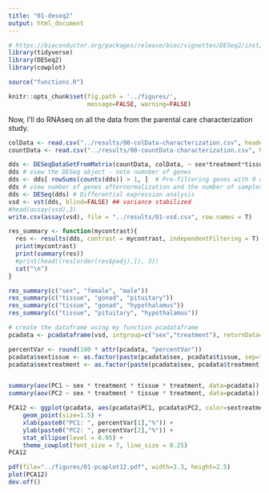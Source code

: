 ```yaml
---
title: "01-deseq2"
output: html_document
---
```


```r
# https://bioconductor.org/packages/release/bioc/vignettes/DESeq2/inst/doc/DESeq2.html
library(tidyverse)
library(DESeq2)
library(cowplot)

source("functions.R")

knitr::opts_chunk$set(fig.path = '../figures/',
                      message=FALSE, warning=FALSE)
```


Now, I'll do RNAseq on all the data from the parental care characterization study. 

```r
colData <- read.csv("../results/00-colData-characterization.csv", header = T, row.names = 1)
countData <- read.csv("../results/00-countData-characterization.csv", header = T, row.names = 1)
```

```r
dds <- DESeqDataSetFromMatrix(countData, colData, ~ sex*treatment*tissue)
dds # view the DESeq object - note numnber of genes
dds <- dds[ rowSums(counts(dds)) > 1, ]  # Pre-filtering genes with 0 counts
dds # view number of genes afternormalization and the number of samples
dds <- DESeq(dds) # Differential expression analysis
vsd <- vst(dds, blind=FALSE) ## variance stabilized
#head(assay(vsd),3)
write.csv(assay(vsd), file = "../results/01-vsd.csv", row.names = T)
```

```r
res_summary <- function(mycontrast){
  res <- results(dds, contrast = mycontrast, independentFiltering = T)
  print(mycontrast)
  print(summary(res))
  #print(head((res[order(res$padj),]), 3))
  cat("\n")
}

res_summary(c("sex", "female", "male"))
res_summary(c("tissue", "gonad", "pituitary"))
res_summary(c("tissue", "gonad", "hypothalamus"))
res_summary(c("tissue", "pituitary", "hypothalamus"))
```

```r
# create the dataframe using my function pcadataframe
pcadata <- pcadataframe(vsd, intgroup=c("sex","treatment"), returnData=TRUE)

percentVar <- round(100 * attr(pcadata, "percentVar"))
pcadata$sextissue <- as.factor(paste(pcadata$sex, pcadata$tissue, sep="_"))
pcadata$sextreatment <- as.factor(paste(pcadata$sex, pcadata$treatment, sep="_"))


summary(aov(PC1 ~ sex * treatment * tissue * treatment, data=pcadata)) 
summary(aov(PC2 ~ sex * treatment * tissue * treatment, data=pcadata)) 

PCA12 <- ggplot(pcadata, aes(pcadata$PC1, pcadata$PC2, color=sextreatment, shape= tissue)) +
    geom_point(size=1.5) +
    xlab(paste0("PC1: ", percentVar[1],"%")) +
    ylab(paste0("PC2: ", percentVar[2],"%")) +
    stat_ellipse(level = 0.95) + 
    theme_cowplot(font_size = 7, line_size = 0.25)  
PCA12

pdf(file="../figures/01-pcaplot12.pdf", width=3.3, height=2.5)
plot(PCA12)
dev.off()
```


